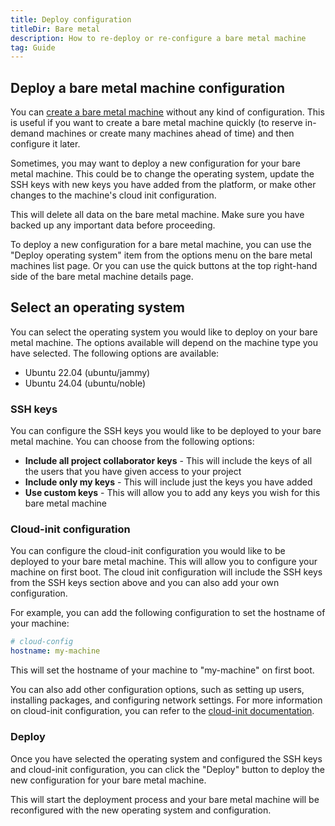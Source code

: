 ```yaml
---
title: Deploy configuration
titleDir: Bare metal
description: How to re-deploy or re-configure a bare metal machine
tag: Guide
---
```


## Deploy a bare metal machine configuration

You can [create a bare metal machine](/bare-metal/create-a-bare-metal-machine) without any kind of configuration. This is useful if you want to create a bare metal machine quickly (to reserve in-demand machines or create many machines ahead of time) and then configure it later.

Sometimes, you may want to deploy a new configuration for your bare metal machine. This could be to change the operating system, update the SSH keys with new keys you have added from the platform, or make other changes to the machine's cloud init configuration.

<Note>
This will delete all data on the bare metal machine. Make sure you have backed up any important data before proceeding.
</Note>

To deploy a new configuration for a bare metal machine, you can use the "Deploy operating system" item from the options menu on the bare metal machines list page. Or you can use the quick buttons at the top right-hand side of the bare metal machine details page.

## Select an operating system

You can select the operating system you would like to deploy on your bare metal machine. The options available will depend on the machine type you have selected. The following options are available:

- Ubuntu 22.04 (ubuntu/jammy)
- Ubuntu 24.04 (ubuntu/noble)

### SSH keys
You can configure the SSH keys you would like to be deployed to your bare metal machine. You can choose from the following options:

- **Include all project collaborator keys** - This will include the keys of all the users that you have given access to your project
- **Include only my keys** - This will include just the keys you have added
- **Use custom keys** - This will allow you to add any keys you wish for this bare metal machine

### Cloud-init configuration
You can configure the cloud-init configuration you would like to be deployed to your bare metal machine. This will allow you to configure your machine on first boot. The cloud init configuration will include the SSH keys from the SSH keys section above and you can also add your own configuration.

For example, you can add the following configuration to set the hostname of your machine:

```yaml
# cloud-config
hostname: my-machine
```
This will set the hostname of your machine to "my-machine" on first boot.

You can also add other configuration options, such as setting up users, installing packages, and configuring network settings. For more information on cloud-init configuration, you can refer to the [cloud-init documentation](https://cloudinit.readthedocs.io/en/latest/).

### Deploy
Once you have selected the operating system and configured the SSH keys and cloud-init configuration, you can click the "Deploy" button to deploy the new configuration for your bare metal machine.

This will start the deployment process and your bare metal machine will be reconfigured with the new operating system and configuration.
